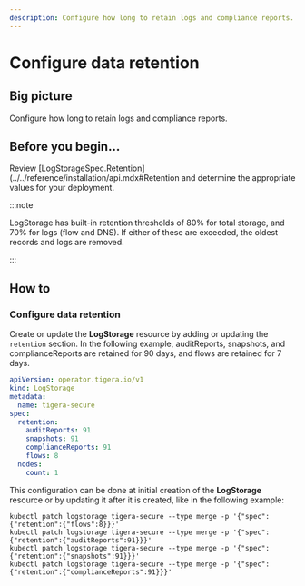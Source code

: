 ```yaml
---
description: Configure how long to retain logs and compliance reports.
---
```



# Configure data retention

## Big picture

Configure how long to retain logs and compliance reports.

## Before you begin...

Review [LogStorageSpec.Retention](../../reference/installation/api.mdx#Retention and determine the appropriate values for your deployment.

:::note

LogStorage has built-in retention thresholds of 80% for total storage, and 70% for logs (flow and DNS). If either of these are exceeded, the oldest records and logs are removed.

:::

## How to

### Configure data retention

Create or update the **LogStorage** resource by adding or updating the `retention` section. In the following example, auditReports, snapshots, and complianceReports are retained for 90 days, and flows are retained for 7 days.

```yaml
apiVersion: operator.tigera.io/v1
kind: LogStorage
metadata:
  name: tigera-secure
spec:
  retention:
    auditReports: 91
    snapshots: 91
    complianceReports: 91
    flows: 8
  nodes:
    count: 1
```

This configuration can be done at initial creation of the **LogStorage** resource or by updating it after it is created, like in the following example:

```
kubectl patch logstorage tigera-secure --type merge -p '{"spec":{"retention":{"flows":8}}}'
kubectl patch logstorage tigera-secure --type merge -p '{"spec":{"retention":{"auditReports":91}}}'
kubectl patch logstorage tigera-secure --type merge -p '{"spec":{"retention":{"snapshots":91}}}'
kubectl patch logstorage tigera-secure --type merge -p '{"spec":{"retention":{"complianceReports":91}}}'
```
